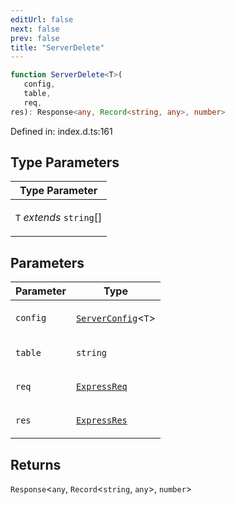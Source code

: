 ```yaml
---
editUrl: false
next: false
prev: false
title: "ServerDelete"
---
```


```ts
function ServerDelete<T>(
   config, 
   table, 
   req, 
res): Response<any, Record<string, any>, number>
```

Defined in: index.d.ts:161

## Type Parameters

<table>
<thead>
<tr>
<th>Type Parameter</th>
</tr>
</thead>
<tbody>
<tr>
<td>

`T` *extends* `string`[]

</td>
</tr>
</tbody>
</table>

## Parameters

<table>
<thead>
<tr>
<th>Parameter</th>
<th>Type</th>
</tr>
</thead>
<tbody>
<tr>
<td>

`config`

</td>
<td>

[`ServerConfig`](/webdb/reference/interfaces/serverconfig/)\<`T`\>

</td>
</tr>
<tr>
<td>

`table`

</td>
<td>

`string`

</td>
</tr>
<tr>
<td>

`req`

</td>
<td>

[`ExpressReq`](/webdb/reference/type-aliases/expressreq/)

</td>
</tr>
<tr>
<td>

`res`

</td>
<td>

[`ExpressRes`](/webdb/reference/type-aliases/expressres/)

</td>
</tr>
</tbody>
</table>

## Returns

`Response`\<`any`, `Record`\<`string`, `any`\>, `number`\>
